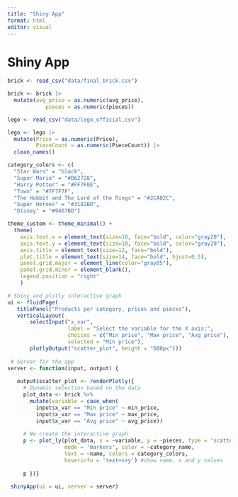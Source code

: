 ```yaml
---
title: "Shiny App"
format: html
editor: visual
---
```


# Shiny App

```r
brick <- read_csv("data/final_brick.csv")

brick <- brick |> 
  mutate(avg_price = as.numeric(avg_price),
            pieces = as.numeric(pieces))

lego <- read_csv("data/lego_official.csv")

lego <- lego |> 
  mutate(Price = as.numeric(Price),
         PieceCount = as.numeric(PieceCount)) |> 
  clean_names()
```
```r
category_colors <- c(
  "Star Wars" = "black",
  "Super Mario" = "#D62728",
  "Harry Potter" = "#FF7F0E",
  "Town" = "#7F7F7F",
  "The Hobbit and The Lord of the Rings" = "#2CA02C",
  "Super Heroes" = "#3182BD", 
  "Disney" = "#9467BD")

theme_custom <- theme_minimal() +
  theme(
    axis.text.x = element_text(size=10, face="bold", color="gray20"),
    axis.text.y = element_text(size=10, face="bold", color="gray20"),
    axis.title = element_text(size=12, face="bold"),
    plot.title = element_text(size=14, face="bold", hjust=0.5),
    panel.grid.major = element_line(color="gray85"),
    panel.grid.minor = element_blank(),
    legend.position = "right"
    )
```


```r
# Shiny and plotly interactive graph
ui <- fluidPage(
   titlePanel("Products per category, prices and pieces"),
   verticalLayout(
       selectInput("x_var", 
                   label = "Select the variable for the X axis:", 
                   choices = c("Min price", "Max price", "Avg price"),
                   selected = "Min price"),
       plotlyOutput("scatter_plot", height = "600px")))
 
 # Server for the app
server <- function(input, output) {
   
   output$scatter_plot <- renderPlotly({
     # Dynamic selection based on the data
     plot_data <- brick %>%
       mutate(variable = case_when(
         input$x_var == "Min price" ~ min_price,
         input$x_var == "Max price" ~ max_price,
         input$x_var == "Avg price" ~ avg_price))
 
     # We create the interactive graph
     p <- plot_ly(plot_data, x = ~variable, y = ~pieces, type = 'scatter', 
                  mode = 'markers', color = ~category_name, 
                  text = ~name, colors = category_colors,
                  hoverinfo = 'text+x+y') #show name, x and y values
     
     p })}
 
 shinyApp(ui = ui, server = server)
 
```

